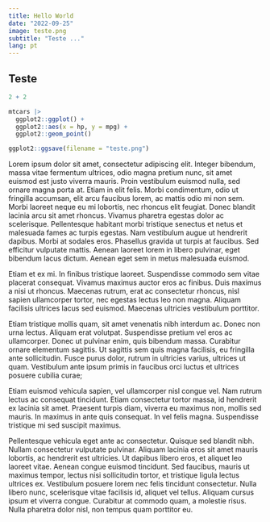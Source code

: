 ```yaml
---
title: Hello World
date: "2022-09-25"
image: teste.png
subtitle: "Teste ..."
lang: pt
---
```


## Teste

```r
2 + 2
```

```r
mtcars |>
  ggplot2::ggplot() +
  ggplot2::aes(x = hp, y = mpg) +
  ggplot2::geom_point()

ggplot2::ggsave(filename = "teste.png")
```



Lorem ipsum dolor sit amet, consectetur adipiscing elit. Integer bibendum, massa vitae fermentum ultrices, odio magna pretium nunc, sit amet euismod est justo viverra mauris. Proin vestibulum euismod nulla, sed ornare magna porta at. Etiam in elit felis. Morbi condimentum, odio ut fringilla accumsan, elit arcu faucibus lorem, ac mattis odio mi non sem. Morbi laoreet neque eu mi lobortis, nec rhoncus elit feugiat. Donec blandit lacinia arcu sit amet rhoncus. Vivamus pharetra egestas dolor ac scelerisque. Pellentesque habitant morbi tristique senectus et netus et malesuada fames ac turpis egestas. Nam vestibulum augue ut hendrerit dapibus. Morbi at sodales eros. Phasellus gravida ut turpis at faucibus. Sed efficitur vulputate mattis. Aenean laoreet lorem in libero pulvinar, eget bibendum lacus dictum. Aenean eget sem in metus malesuada euismod.

Etiam et ex mi. In finibus tristique laoreet. Suspendisse commodo sem vitae placerat consequat. Vivamus maximus auctor eros ac finibus. Duis maximus a nisi ut rhoncus. Maecenas rutrum, erat ac consectetur rhoncus, nisl sapien ullamcorper tortor, nec egestas lectus leo non magna. Aliquam facilisis ultrices lacus sed euismod. Maecenas ultricies vestibulum porttitor.

Etiam tristique mollis quam, sit amet venenatis nibh interdum ac. Donec non urna lectus. Aliquam erat volutpat. Suspendisse pretium vel eros ac ullamcorper. Donec ut pulvinar enim, quis bibendum massa. Curabitur ornare elementum sagittis. Ut sagittis sem quis magna facilisis, eu fringilla ante sollicitudin. Fusce purus dolor, rutrum in ultricies varius, ultrices ut quam. Vestibulum ante ipsum primis in faucibus orci luctus et ultrices posuere cubilia curae;

Etiam euismod vehicula sapien, vel ullamcorper nisl congue vel. Nam rutrum lectus ac consequat tincidunt. Etiam consectetur tortor massa, id hendrerit ex lacinia sit amet. Praesent turpis diam, viverra eu maximus non, mollis sed mauris. In maximus in ante quis consequat. In vel felis magna. Suspendisse tristique mi sed suscipit maximus.

Pellentesque vehicula eget ante ac consectetur. Quisque sed blandit nibh. Nullam consectetur vulputate pulvinar. Aliquam lacinia eros sit amet mauris lobortis, ac hendrerit est ultricies. Ut dapibus libero eros, et aliquet leo laoreet vitae. Aenean congue euismod tincidunt. Sed faucibus, mauris ut maximus tempor, lectus nisi sollicitudin tortor, et tristique ligula lectus ultrices ex. Vestibulum posuere lorem nec felis tincidunt consectetur. Nulla libero nunc, scelerisque vitae facilisis id, aliquet vel tellus. Aliquam cursus ipsum et viverra congue. Curabitur at commodo quam, a molestie risus. Nulla pharetra dolor nisl, non tempus quam porttitor eu. 